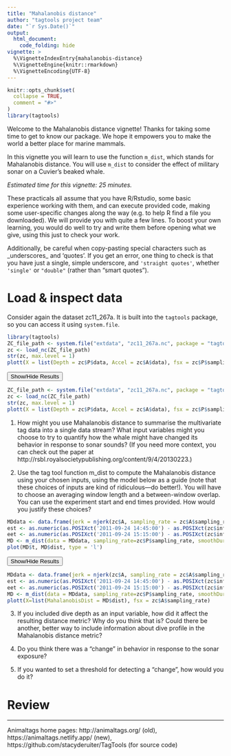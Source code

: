 ```yaml
---
title: "Mahalanobis distance"
author: "tagtools project team"
date: "`r Sys.Date()`"
output: 
  html_document:
    code_folding: hide
vignette: >
  %\VignetteIndexEntry{mahalanobis-distance}
  %\VignetteEngine{knitr::rmarkdown}
  %\VignetteEncoding{UTF-8}
---
```


```r
knitr::opts_chunk$set(
  collapse = TRUE,
  comment = "#>"
)
library(tagtools)
```

Welcome to the Mahalanobis distance vignette! Thanks for taking some time to get to know our package. We hope it empowers you to make the world a better place for marine mammals. 

In this vignette you will learn to use the function `m_dist`, which stands for Mahalanobis distance. You will use `m_dist` to consider the effect of military sonar on a Cuvier's beaked whale. 

*Estimated time for this vignette: 25 minutes.*

These practicals all assume that you have R/Rstudio, some basic experience working with them, and can execute provided code, making some user-specific changes along the way (e.g. to help R find a file you downloaded). We will provide you with quite a few lines. To boost your own learning, you would do well to try and write them before opening what we give, using this just to check your work.

Additionally, be careful when copy-pasting special characters such as \_underscores\_ and 'quotes'. If you get an error, one thing to check is that you have just a single, simple underscore, and `'straight quotes'`, whether `'single'` or `"double"` (rather than “smart quotes”). 

# Load & inspect data

Consider again the dataset zc11_267a. It is built into the `tagtools` package, so you can access it using `system.file`.

```r
library(tagtools)
ZC_file_path <- system.file("extdata", "zc11_267a.nc", package = "tagtools", mustWork = TRUE)
zc <- load_nc(ZC_file_path)
str(zc, max.level = 1)
plott(X = list(Depth = zc$P$data, Accel = zc$A$data), fsx = zc$P$sampling_rate, interactive = TRUE)
```

<button class="btn btn-primary" data-toggle="collapse" data-target="#load_inspect_zc"> Show/Hide Results </button>  
<div id="load_inspect_zc" class="collapse">

```r
ZC_file_path <- system.file("extdata", "zc11_267a.nc", package = "tagtools", mustWork = TRUE)
zc <- load_nc(ZC_file_path)
str(zc, max.level = 1)
plott(X = list(Depth = zc$P$data, Accel = zc$A$data), fsx = zc$P$sampling_rate, interactive = FALSE)
```

</div>

1. How might you use Mahalanobis distance to summarise the multivariate tag data into a single data stream? What input variables might you choose to try to quantify how the whale might have changed its behavior in response to sonar sounds? (If you need more context, you can check out the paper at http://rsbl.royalsocietypublishing.org/content/9/4/20130223.)

2. Use the tag tool function m_dist to compute the Mahalanobis distance using your chosen inputs, using the model below as a guide (note that these choices of inputs are kind of ridiculous---do better!). You will have to choose an averaging window length and a between-window overlap. You can use the experiment start and end times provided. How would you justify these choices?

```r
MDdata <- data.frame(jerk = njerk(zc$A, sampling_rate = zc$A$sampling_rate)$data, Mx = zc$P$data)
est <- as.numeric(as.POSIXct('2011-09-24 14:45:00') - as.POSIXct(zc$info$dephist_device_datetime_start))*3600
eet <- as.numeric(as.POSIXct('2011-09-24 15:15:00') - as.POSIXct(zc$info$dephist_device_datetime_start))*3600
MD <- m_dist(data = MDdata, sampling_rate=zc$P$sampling_rate, smoothDur = 10, overlap = 9.5, expStart = est, expEnd = eet)
plot(MD$t, MD$dist, type = 'l')
```

<button class="btn btn-primary" data-toggle="collapse" data-target="#MD_and_plot"> Show/Hide Results </button>  
<div id="MD_and_plot" class="collapse">

```r
MDdata <- data.frame(jerk = njerk(zc$A, sampling_rate = zc$A$sampling_rate)$data, Mx = zc$P$data)
est <- as.numeric(as.POSIXct('2011-09-24 14:45:00') - as.POSIXct(zc$info$dephist_device_datetime_start))*3600
eet <- as.numeric(as.POSIXct('2011-09-24 15:15:00') - as.POSIXct(zc$info$dephist_device_datetime_start))*3600
MD <- m_dist(data = MDdata, sampling_rate=zc$P$sampling_rate, smoothDur = 10, overlap = 9.5, expStart = est, expEnd = eet)
plott(X=list(MahalanobisDist = MD$dist), fsx = zc$A$sampling_rate)
```

</div>

3. If you included dive depth as an input variable, how did it affect the resulting distance metric? Why do you think that is? Could there be another, better way to include information about dive profile in the Mahalanobis distance metric?

4. Do you think there was a "change" in behavior in response to the sonar exposure?

5. If you wanted to set a threshold for detecting a "change", how would you do it?

# Review

*** 

Animaltags home pages: http://animaltags.org/ (old), https://animaltags.netlify.app/ (new), https://github.com/stacyderuiter/TagTools (for source code)
